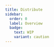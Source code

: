 ```yaml
---
title: Distribute
sidebar:
  order: 0
  label: Overview
  badge:
    text: WIP
    variant: caution
---
```



<CardGrid>
  <LinkCard
    title="AUR"
    href="/distribute/aur"
    description="Distribution using the Arch User Repository"
  />
  <LinkCard
    title="Flathub"
    href="/distribute/flatpak/"
    description="Distribute as a flatpak"
  />
</CardGrid>


<Stub />
